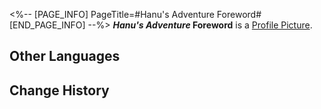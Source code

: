 <%-- [PAGE_INFO]
PageTitle=#Hanu's Adventure Foreword#
[END_PAGE_INFO] --%>
{{Item Infobox
|title       = ''Hanu's Adventure'' Foreword
|id          = 150000
|image       = Item ''Hanu's Adventure'' Foreword.png
|type        = Mission Item
|invCategory = Missions
|rarity      = 3
|effect      = 
|description = A limited edition cartoon storybook released by Clock Studios, narrating a tale where Hanu shrinks in size and saves Dreamville... The book includes occasional peculiar dialogue interspersed throughout.
}}
'''''Hanu's Adventure'' Foreword''' is a [[Profile Picture]].

==Other Languages==
{{Other Languages
|en   = ''Hanu's Adventure'' Foreword
|zhs  = 《小小哈努行动》前言
|zht  = 《小小哈努行動》前言
|ja   = 『ちびっ子ハヌの大作戦』前書き
|ko   = ≪꼬마 하누의 작전≫ 머리말
|es   = Prólogo de la «Aventura de Hanu»
|fr   = Préface des ''Aventures de Hanu''
|ru   = «Приключения Хану»: Предисловие
|th   = "ปฏิบัติการของลูกพี่ Hanu" - บทนำ
|vi   = Cuộc Phiêu Lưu Của Hanu - Lời Nói Đầu
|de   = „Hanus Abenteuer“ &ndash; Vorwort
|id   = "Petualangan Hanu" - Kata Pengantar
|pt   = Prefácio das "Aventuras de Hanu"
}}

==Change History==
{{Change History|2.0}}